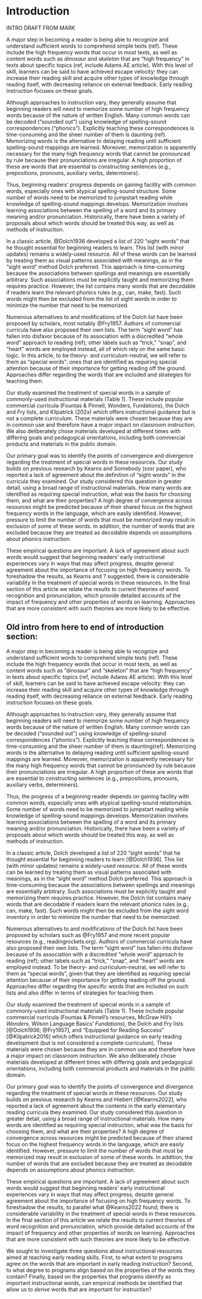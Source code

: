 # Introduction
INTRO DRAFT FROM MARK

A major step in becoming a reader is being able to recognize and understand sufficient words to comprehend simple texts (ref). These include the high frequency words that occur in most texts, as well as content words such as _dinosaur_ and _skeleton_ that are “high frequency” in texts about specific topics (ref, include Adams AE article). With this level of skill, learners can be said to have achieved escape velocity: they can increase their reading skill and acquire other types of knowledge through reading itself, with decreasing reliance on external feedback. Early reading instruction focuses on these goals.

Although approaches to instruction vary, they generally assume that beginning readers will need to memorize some number of high frequency words because of the nature of written English. Many common words can be decoded (“sounded out”) using knowledge of spelling-sound correspondences (“phonics”). Explicitly teaching these correspondences is time-consuming and the sheer number of them is daunting (ref). Memorizing words is the alternative to delaying reading until sufficient spelling-sound mappings are learned. Moreover, memorization is apparently necessary for the many high frequency words that cannot be pronounced by rule because their pronunciations are irregular. A high proportion of these are words that are essential to constructing sentences (e.g., prepositions, pronouns, auxiliary verbs, determiners). 

Thus, beginning readers’ progress depends on gaining facility with common words, especially ones with atypical spelling-sound structure. Some number of words need to be memorized to jumpstart reading while knowledge of spelling-sound mappings develops. Memorization involves learning associations between the spelling of a word and its primary meaning and/or pronunciation. Historically, there have been a variety of proposals about which words should be treated this way, as well as methods of instruction. 

In a classic article, @Dolch1936 developed a list of 220 “sight words” that he thought essential for beginning readers to learn. This list (with minor updates) remains a widely-used resource. All of these words can be learned by treating them as visual patterns associated with meanings, as in the “sight word” method Dolch preferred. This approach is time-consuming because the associations between spellings and meanings are essentially arbitrary. Such associations must be explicitly taught and memorizing them requires practice. However, the list contains many words that are decodable if readers learn the relevant phonics rules (e.g., can, make, fast). Such words might then be excluded from the list of sight words in order to minimize the number that need to be memorized. 

Numerous alternatives to and modifications of the Dolch list have been proposed by scholars, most notably @Fry1957. Authors of commercial curricula have also proposed their own lists. The term “sight word” has fallen into disfavor because of its association with a discredited “whole word” approach to reading (ref); other labels such as “trick,” “snap”, and “heart” words are employed instead, all of which rely on the same basic logic. In this article, to be theory- and curriculum-neutral, we will refer to them as “special words”: ones that are identified as requiring special attention because of their importance for getting reading off the ground. Approaches differ regarding the words that are included and strategies for teaching them.

Our study examined the treatment of special words in a sample of commonly-used instructional materials (Table 1). These include popular commercial curricula (Fountas & Pinnell, Wonders, Fundations), the Dolch and Fry lists, and Kilpatrick (202x) which offers instructional guidance but is not a complete curriculum. These materials were chosen because they are in common use and therefore have a major impact on classroom instruction. We also deliberately chose materials developed at different times with differing goals and pedagogical orientations, including both commercial products and materials in the public domain. 

Our primary goal was to identify the points of convergence and divergence regarding the treatment of special words in these resources. Our study builds on previous research by Kearns and Somebody (sssr paper), who reported a lack of agreement about the definition of “sight words” in the curricula they examined. Our study considered this question in greater detail, using a broad range of instructional materials. How many words are identified as requiring special instruction, what was the basis for choosing them, and what are their properties? A high degree of convergence across resources might be predicted because of their shared focus on the highest frequency words in the language, which are easily identified. However, pressure to limit the number of words that must be memorized may result in exclusion of some of these words. In addition, the number of words that are excluded because they are treated as decodable depends on assumptions about phonics instruction. 

These empirical questions are important. A lack of agreement about such words would suggest that beginning readers’ early instructional experiences vary in ways that may affect progress, despite general agreement about the importance of focusing on high frequency words. To foreshadow the results, as Kearns and ? suggested, there is considerable variability in the treatment of special words in these resources. In the final section of this article we relate the results to current theories of word recognition and pronunciation, which provide detailed accounts of the impact of frequency and other properties of words on learning. Approaches that are more consistent with such theories are more likely to be effective.


## Old intro from here to end of introduction section:
A major step in becoming a reader is being able to recognize and understand sufficient words to comprehend simple texts (ref). These include the high frequency words that occur in most texts, as well as content words such as "dinosaur" and "skeleton" that are “high frequency” in texts about specific topics (ref, include Adams AE article). With this level of skill, learners can be said to have achieved escape velocity: they can increase their reading skill and acquire other types of knowledge through reading itself, with decreasing reliance on external feedback. Early reading instruction focuses on these goals.

Although approaches to instruction vary, they generally assume that beginning readers will need to memorize some number of high frequency words because of the nature of written English. Many common words can be decoded (“sounded out”) using knowledge of spelling-sound correspondences (“phonics”). Explicitly teaching these correspondences is time-consuming and the sheer number of them is daunting(ref). Memorizing words is the alternative to delaying reading until sufficient spelling-sound mappings are learned. Moreover, memorization is apparently necessary for the many high frequency words that cannot be pronounced by rule because their pronunciations are irregular. A high proportion of these are words that are essential to constructing sentences (e.g., prepositions, pronouns, auxiliary verbs, determiners). 

Thus, the progress of a beginning reader depends on gaining facility with common words, especially ones with atypical spelling-sound relationships. Some number of words need to be memorized to jumpstart reading while knowledge of spelling-sound mappings develops. Memorization involves learning associations between the spelling of a word and its primary meaning and/or pronunciation. Historically, there have been a variety of proposals about which words should be treated this way, as well as methods of instruction. 

In a classic article, Dolch developed a list of 220 “sight words” that he thought essential for beginning readers to learn [@Dolch1936]. This list (with minor updates) remains a widely-used resource. All of these words can be learned by treating them as visual patterns associated with meanings, as in the “sight word” method Dolch preferred. This approach is time-consuming because the associations between spellings and meanings are essentially arbitrary. Such associations must be explicitly taught and memorizing them requires practice. However, the Dolch list contains many words that are decodable if readers learn the relevant phonics rules (e.g., can, make, fast). Such words might then be excluded from the sight word inventory in order to minimize the number that need to be memorized. 

Numerous alternatives to and modifications of the Dolch list have been proposed by scholars such as @Fry1957 and more recent popular resources (e.g., readingrockets.org). Authors of commercial curricula have also proposed their own lists. The term “sight word” has fallen into disfavor because of its association with a discredited “whole word” approach to reading (ref); other labels such as “trick,” “snap”, and “heart” words are employed instead. To be theory- and curriculum-neutral, we will refer to them as “special words”, given that they are identified as requiring special attention because of their importance for getting reading off the ground. Approaches differ regarding the specific words that are included on such lists and also differ in terms of strategies for teaching them.

Our study examined the treatment of special words in a sample of commonly-used instructional materials (Table 1). These include popular commercial curricula (Fountas & Pinnell's resources, McGraw Hill's *Wonders*, Wilson Language Basics' *Fundations*), the Dolch and Fry lists [@Dolch1936; @Fry1957], and "Equipped for Reading Success" [@Kilpatrick2016] which offers instructional guidance on early reading development (but is not considered a complete curriculum). These materials were chosen because they are in common use and therefore have a major impact on classroom instruction. We also deliberately chose materials developed at different times with differing goals and pedagogical orientations, including both commercial products and materials in the public domain. 

Our primary goal was to identify the points of convergence and divergence regarding the treatment of special words in these resources. Our study builds on previous research by Kearns and Hiebert [@Kearns2022], who reported a lack of agreement about the contents in the early elementary reading curricula they examined. Our study considered this question in greater detail, using a broad range of instructional materials. How many words are identified as requiring special instruction, what was the basis for choosing them, and what are their properties? A high degree of convergence across resources might be predicted because of their shared focus on the highest frequency words in the language, which are easily identified. However, pressure to limit the number of words that must be memorized may result in exclusion of some of these words. In addition, the number of words that are excluded because they are treated as decodable depends on assumptions about phonics instruction. 

These empirical questions are important. A lack of agreement about such words would suggest that beginning readers’ early instructional experiences vary in ways that may affect progress, despite general agreement about the importance of focusing on high frequency words. To foreshadow the results, to parallel what @Kearns2022 found, there is considerable variability in the treatment of special words in these resources. In the final section of this article we relate the results to current theories of word recognition and pronunciation, which provide detailed accounts of the impact of frequency and other properties of words on learning. Approaches that are more consistent with such theories are more likely to be effective.

We sought to investigate three questions about instructional resources aimed at teaching early reading skills. First, to what extent to programs agree on the words that are important in early reading instruction? Second, to what degree to programs align based on the properties of the words they contain? Finally, based on the properties that programs identify as important instructional words, can empirical methods be identified that allow us to _derive_ words that are important for instruction?



